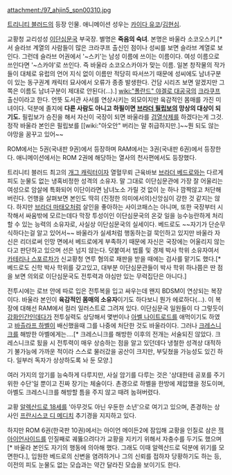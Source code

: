 attachment:/97_ahjin5_spn00310.jpg

[[트리니티 블러드]]의 등장 인물. 애니메이션 성우는 [[카이다 유코]]/[[김현심]].

교황청 교리성성 [[이단심문국]] 부국장. 별명은 '''죽음의 숙녀'''. 본명은 바울라 소코오스키.[* 서 슬라브 계열의 사람들이 많은 크라쿠프 출신인 점이나 성씨를 보면 슬라브 계열로 보인다. 그런데 슬라브 어권에서 '~스키'는 남성 이름에 쓰이는 이름이다. 여성 이름으로 쓰인다면 '~스카야'로 쓰인다. 즉 바울라 소코오스카야가 맞는 이름. 일본 창작물의 작가들이 대체로 유럽의 언어 지식 없이 이름만 적당히 따서쓰기 때문에 성씨에도 남녀구분이 있는 동구권계 캐릭터 묘사에서 오류가 종종 발생한다. 건담 시리즈 보면 알겠지만 그쪽은 이름도 남녀구분이 제대로 안된다(...).] [[wiki:"폴란드" 야겔로 대공국]]의 [[크라쿠프]] 출신이라고 한다. 언뜻 도서관 사서를 연상시키는 외모이지만 육감적인 몸매를 가진 미녀이다. 덕분에 졸지에 '''다른 사람도 아니고 하필이면 [[브라더 필립보]]의 망상의 대상이 되기도.''' 필립보가 승진을 해서 자신이 국장이 되면 바울라를 [[검열삭제]]를 하겠다는게 그것. 정작 바울라 본인은 필립보를 [[wiki:"아오안" 버리는 말 취급하지만.]~~뭔 되도 않는 야망을 꿈꾸고 있어~~

ROM에서는 5권(국내판 9권)에서 등장하며 RAM에서는 3권(국내판 6권)에서 등장한다. 애니메이션에서는 ROM 2권에 해당하는 열사의 천사편에서도 등장했다.

트리니티 블러드 최고의 [[개그 캐릭터]]이자 열혈무뢰 근육바보 [[브라더 베드로]]와는 다르게 피도 눈물도 없는 냉혹비정한 성격의 소유자. 말 그대로 이단심문관에 가장 잘 어울리는 여성으로 암살에 특화되어 이단이라면 남녀노소 가릴 것 없이 눈 하나 깜짝않고 처단해버린다. 언행을 살펴보면 본인도 딱히 (진정한 의미에서의)신앙심이 강한 것 같지는 않다. 하지만 [[브라더 마태오]]처럼 살인을 좋아하는 사이코패스는 아니며, 또한 국장부터 시작해서 싸움밖에 모르는데다 막장 투성이인 이단심문국의 온갖 일을 능수능란하게 처리할 수 있는 능력의 소유자로, 사실상 이단심문국의 실세이다. 베드로도 ~~자기가 단순무식하다는걸 알고 있어서~~ 바울라가 실세처럼 행동하는걸 묵인하고 있지만 바울라 자신은 리더로써 인망 면에서 베드로에게 부족하기 때문에 자신은 국장에는 어울리지 않는다고 판단하고 있으며 선은 넘지 않는다. 덧붙여서 법률 및 경제 박사 학위 소유자여서 [[카테리나 스포르차]]가 신교황청 연루 혐의로 재판을 받을 때에는 검사를 맡기도 했다.[* 베드로도 신학 박사 학위를 갖고있고, 대부분 이단심문관들이 박사 학위 하나쯤은 딴 점을 보면 의외로 이단심문국도 전투력과 야심만 있는 무력집단은 아니다.]

전투시에는 로브 안에 따로 입은 전투복을 입고 싸우는데 왠지 BDSM이 연상되는 복장이다. 바울라 본인이 '''육감적인 몸매의 소유자'''이기도 하다보니 뭔가 에로하다(…). 이 복장에 대해선 RAM에서 컬러 일러스트로 그려져 있다. 이단심문국 일원들이 다 그렇듯이 [[강화인간]]인데다가 전투실력도 상당해서 몇번이나 [[아벨 나이트로드]]를 애먹이기도 하였고 [[바츨라프 하벨]]이 배신했을때 그를 나중에 처단한 것도 바울라이다. 그러나 [[크레스니크]]를 해방한 아벨에게는….[* 크레스니크를 해방한 이후의 전개는 서술되진 않았다. 크레스니크로 됬을 시 전투력이 매우 상승하는 점을 알고 있던데다 냉철한 성격상 대적하기 불가능에 가까운 적이라 스스로 물러갔을 공산이 크지만, 부딪쳤을 가능성도 있긴 하다. 일부러 독자가 상상하도록 놔 둔 모양.]

여러 가지의 암기를 능숙하게 다루지만, 사실 암기를 다루는 것은 '상대한테 공포를 주기 위한 수단'일 뿐이고 진짜 장기는 체술이다. 촌경으로 하벨을 한방에 제압했을 정도이며, 아벨도 크레스니크를 해방할 틈을 주지 않고 때려 눕혀버렸다.

교황 [[알렉산드로 18세]]를 '아무것도 아닌 우둔한 소년'으로 여기고 있으며, 존경하는 상사인 [[프란시스코 디 메디치]] 추기경을 지지하고 있다.

하지만 ROM 6권(한국판 10권)에서는 아이언 메이든2에 잠입해 교황을 인질로 삼은 [[잭 아이언사이드]]를 인질째로 궤뚫으려다가 교황을 지키기 위해서 자충수를 두기도 했으며[* 바울라 본인도 자기의 행동에 의아해 했다. 그래도 이때 알렉산드로 덕분에 위기를 모면한다.], 입원한 베드로의 신변을 염려하거나 그의 신뢰를 접하자 당황하기도 하는 등, 이전의 피도 눈물도 없는 모습과는 약간 달라진 모습을 보이기도 한다.
